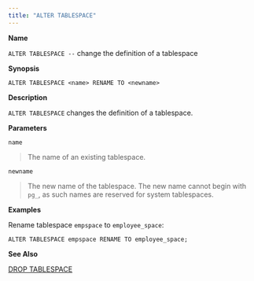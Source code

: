 ```yaml
---
title: "ALTER TABLESPACE"
---
```


<div id="alter_tablespace" class="registered_link"></div>

**Name**

`ALTER TABLESPACE --` change the definition of a tablespace

**Synopsis**

```text
ALTER TABLESPACE <name> RENAME TO <newname>
```

**Description**

`ALTER TABLESPACE` changes the definition of a tablespace.

**Parameters**

`name`

> The name of an existing tablespace.

`newname`

> The new name of the tablespace. The new name cannot begin with `pg_`, as such names are reserved for system tablespaces.

**Examples**

Rename tablespace `empspace` to `employee_space`:

```text
ALTER TABLESPACE empspace RENAME TO employee_space;
```

**See Also**

[DROP TABLESPACE](../58_drop_tablespace/#drop_tablespace)
